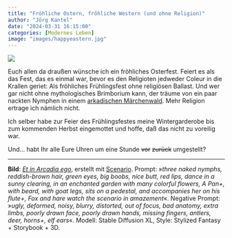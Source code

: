 ```yaml
---
title: "Fröhliche Ostern, fröhliche Western (und ohne Religion)"
author: "Jörg Kantel"
date: "2024-03-31 16:15:00"
categories: [Modernes Leben]
image: "images/happyeastern.jpg"
---
```


[![](images/happyeastern-b.jpg)](https://www.flickr.com/photos/schockwellenreiter/53575004846/)

Euch allen da draußen wünsche ich ein fröhliches Osterfest. Feiert es als das Fest, das es einmal war, bevor es den Religioten jedweder Coleur in die Krallen geriet: Als fröhliches Frühlingsfest ohne religiösen Ballast. Und wer gar nicht ohne mythologisches Brimborium kann, der träume von ein paar nackten Nymphen in einem [arkadischen Märchenwald](https://de.wikipedia.org/wiki/Arkadien_(Mythos)). Mehr Religion ertrage ich nämlich nicht.

Ich selber habe zur Feier des Frühlingsfestes meine Wintergarderobe bis zum kommenden Herbst eingemottet und hoffe, daß das nicht zu voreilig war.

Und… habt Ihr alle Eure Uhren um eine Stunde ~~vor~~ ~~zurück~~ umgestellt?

---

**Bild**: *[Et in Arcadia ego](https://www.flickr.com/photos/schockwellenreiter/53575004846/)*, erstellt mit [Scenario](http://cognitiones.kantel-chaos-team.de/technikgeschichte/rechnerundnetze/scenario.html). Prompt: »*three naked nymphs, reddish-brown hair, green eyes, big boobs, nice butt, red lips, dance in a sunny clearing, in an enchanted garden with many colorful flowers, A Pan+, with beard, with goat legs, sits on a pedestal, and accompanies her on his flute+, Fox and hare watch the scenario in amazement*«. Negative Prompt: »*ugly, deformed, noisy, blurry, distorted, out of focus, bad anatomy, extra limbs, poorly drawn face, poorly drawn hands, missing fingers, antlers, deer, horns+, elf ears*«. Modell: Stable Diffusion XL, Style: Stylized Fantasy + Storybook + 3D.